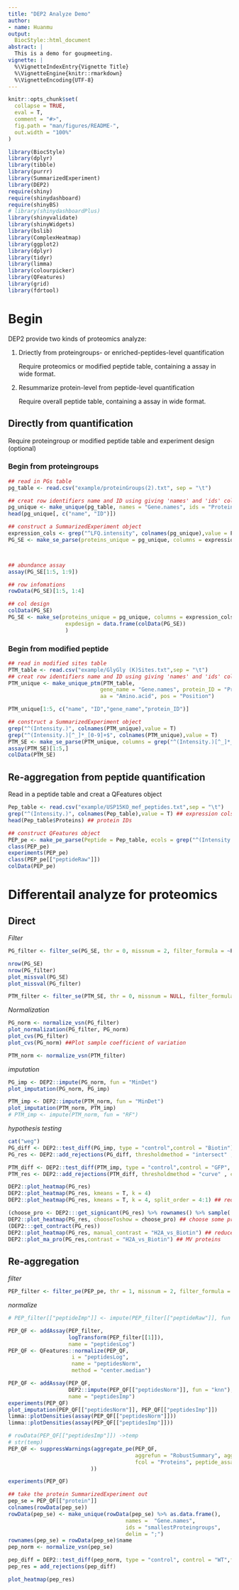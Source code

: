 ```yaml
---
title: "DEP2 Analyze Demo"
author:
- name: Huanmu
output:
  BiocStyle::html_document
abstract: |
  This is a demo for goupmeeting.
vignette: |
  %\VignetteIndexEntry{Vignette Title}
  %\VignetteEngine{knitr::rmarkdown}
  %\VignetteEncoding{UTF-8}
---
```


```r
knitr::opts_chunk$set(
  collapse = TRUE,
  eval = T,
  comment = "#>",
  fig.path = "man/figures/README-",
  out.width = "100%"
)
```

```r
library(BiocStyle)
library(dplyr)
library(tibble)
library(purrr)
library(SummarizedExperiment)
library(DEP2)
require(shiny)
require(shinydashboard)
require(shinyBS)
# library(shinydashboardPlus)
library(shinyvalidate)
library(shinyWidgets)
library(bslib)
library(ComplexHeatmap)
library(ggplot2)
library(dplyr)
library(tidyr)
library(limma)
library(colourpicker)
library(QFeatures)
library(grid)
library(fdrtool)
```

# Begin

DEP2 provide two kinds of proteomics analyze:

1.  Driectly from proteingroups- or enriched-peptides-level quantification

    Require proteomics or modified peptide table, containing a assay in wide format.

2.  Resummarize protein-level from peptide-level quantification

    Require overall peptide table, containing a assay in wide format.

## Directly from quantification
Require proteingroup or modified peptide table and experiment design (optional)

### Begin from proteingroups

```r
## read in PGs table
pg_table <- read.csv("example/proteinGroups(2).txt", sep = "\t")

## creat row identifiers name and ID using giving 'names' and 'ids' columns
pg_unique <- make_unique(pg_table, names = "Gene.names", ids = "Protein.IDs", delim = ";")
head(pg_unique[, c("name", "ID")])

## construct a SummarizedExperiment object
expression_cols <- grep("^LFQ.intensity", colnames(pg_unique),value = F)
PG_SE <- make_se_parse(proteins_unique = pg_unique, columns = expression_cols, mode = "delim")



## abundance assay
assay(PG_SE[1:5, 1:9])

## row infomations
rowData(PG_SE)[1:5, 1:4]

## col design
colData(PG_SE)
PG_SE <- make_se(proteins_unique = pg_unique, columns = expression_cols, 
                  expdesign = data.frame(colData(PG_SE))
                  )
```


### Begin from modified peptide

```r
## read in modified sites table
PTM_table <- read.csv("example/GlyGly (K)Sites.txt",sep = "\t")
## creat row identifiers name and ID using giving 'names' and 'ids' columns, copy "gene_name", "protein_ID"
PTM_unique <- make_unique_ptm(PTM_table, 
                             gene_name = "Gene.names", protein_ID = "Protein", 
                             aa = "Amino.acid", pos = "Position")

PTM_unique[1:5, c("name", "ID","gene_name","protein_ID")]

## construct a SummarizedExperiment object
grep("^(Intensity.)", colnames(PTM_unique),value = T)
grep("^(Intensity.)[^_]*_[0-9]+$", colnames(PTM_unique),value = T)
PTM_SE <- make_se_parse(PTM_unique, columns = grep("^(Intensity.)[^_]*_[0-9]+$", colnames(PTM_unique)), mode = "delim")
assay(PTM_SE)[1:5,]
colData(PTM_SE)
```


## Re-aggregation from peptide quantification
Read in a peptide table and creat a QFeatures object
```r
Pep_table <- read.csv("example/USP15KO_mef_peptides.txt",sep = "\t")
grep("^(Intensity.)", colnames(Pep_table),value = T) ## expression cols
head(Pep_table$Proteins) ## protein IDs

## construct QFeatures object
PEP_pe <- make_pe_parse(Peptide = Pep_table, ecols = grep("^(Intensity.)", colnames(Pep_table)), protein_col = "Proteins",mode = "delim")
class(PEP_pe)
experiments(PEP_pe)
class(PEP_pe[["peptideRaw"]])
colData(PEP_pe)
```

# Differentail analyze for proteomics


## Direct
*Filter*
```r
PG_filter <- filter_se(PG_SE, thr = 0, missnum = 2, filter_formula = ~Potential.contaminant!="+"& Reverse != "+")

nrow(PG_SE)
nrow(PG_filter)
plot_missval(PG_SE)
plot_missval(PG_filter)

PTM_filter <- filter_se(PTM_SE, thr = 0, missnum = NULL, filter_formula = ~Potential.contaminant!="+"& Reverse != "+")
```

*Normalization*
```r
PG_norm <- normalize_vsn(PG_filter)
plot_normalization(PG_filter, PG_norm)
plot_cvs(PG_filter)
plot_cvs(PG_norm) ##Plot sample coefficient of variation

PTM_norm <- normalize_vsn(PTM_filter)
```

*imputation*
```r
PG_imp <- DEP2::impute(PG_norm, fun = "MinDet")
plot_imputation(PG_norm, PG_imp)

PTM_imp <- DEP2::impute(PTM_norm, fun = "MinDet")
plot_imputation(PTM_norm, PTM_imp)
# PTM_imp <- impute(PTM_norm, fun = "RF")

```

*hypothesis testing*
```r
cat("weg")
PG_diff <- DEP2::test_diff(PG_imp, type = "control",control = "Biotin")
PG_res <- DEP2::add_rejections(PG_diff, thresholdmethod = "intersect" , alpha = 0.01, lfc  = 2)

PTM_diff <- DEP2::test_diff(PTM_imp, type = "control",control = "GFP", fdr.type = "Storey's qvalue") ## adjusted by Qvalue
PTM_res <- DEP2::add_rejections(PTM_diff, thresholdmethod = "curve" , curvature  = 1, x0_fold = 2)

DEP2::plot_heatmap(PG_res)
DEP2::plot_heatmap(PG_res, kmeans = T, k = 4)
DEP2::plot_heatmap(PG_res, kmeans = T, k = 4, split_order = 4:1) ## reorder clusters

(choose_pro <- DEP2:::get_signicant(PG_res) %>% rownames() %>% sample(.,10))
DEP2::plot_heatmap(PG_res, chooseToshow = choose_pro) ## choose some proteins
(DEP2:::get_contract(PG_res))
DEP2::plot_heatmap(PG_res, manual_contrast = "H2A_vs_Biotin") ## reduce contrast
DEP2::plot_ma_pro(PG_res,contrast = "H2A_vs_Biotin") ## MV proteins

```

## Re-aggregation

*filter*
```r
PEP_filter <- filter_pe(PEP_pe, thr = 1, missnum = 2, filter_formula = ~Potential.contaminant!="+"& Reverse != "+")
```

*normalize*
```r
# PEP_filter[["peptideImp"]] <- impute(PEP_filter[["peptideRaw"]], fun = "knn")

PEP_QF <- addAssay(PEP_filter, 
                   logTransform(PEP_filter[[1]]),
                   name = "peptidesLog")
PEP_QF <- QFeatures::normalize(PEP_QF, 
                    i = "peptidesLog",
                    name = "peptidesNorm",
                    method = "center.median")

PEP_QF <- addAssay(PEP_QF, 
                   DEP2::impute(PEP_QF[["peptidesNorm"]], fun = "knn"),
                   name = "peptidesImp")
experiments(PEP_QF)
plot_imputation(PEP_QF[["peptidesNorm"]], PEP_QF[["peptidesImp"]])
limma::plotDensities(assay(PEP_QF[["peptidesNorm"]]))
limma::plotDensities(assay(PEP_QF[["peptidesImp"]]))

```


```r
# rowData(PEP_QF[["peptidesImp"]]) ->temp
# str(temp)
PEP_QF <- suppressWarnings(aggregate_pe(PEP_QF,
                                        aggrefun = "RobustSummary", aggregate_Peptide_Type = "Unique + Razor",
                                        fcol = "Proteins", peptide_assay_name = "peptidesImp", reserve = "Gene.names"
                          ))

experiments(PEP_QF)

## take the protein SummarizedExperiment out
pep_se = PEP_QF[["protein"]]
colnames(rowData(pep_se))
rowData(pep_se) <- make_unique(rowData(pep_se) %>% as.data.frame(), 
                                     names =  "Gene.names", 
                                     ids = "smallestProteingroups", 
                                     delim = ";")
rownames(pep_se) = rowData(pep_se)$name
pep_norm <- normalize_vsn(pep_se)

pep_diff = DEP2::test_diff(pep_norm, type = "control", control = "WT",fdr.type = "BH")
pep_res = add_rejections(pep_diff)

plot_heatmap(pep_res)
```




